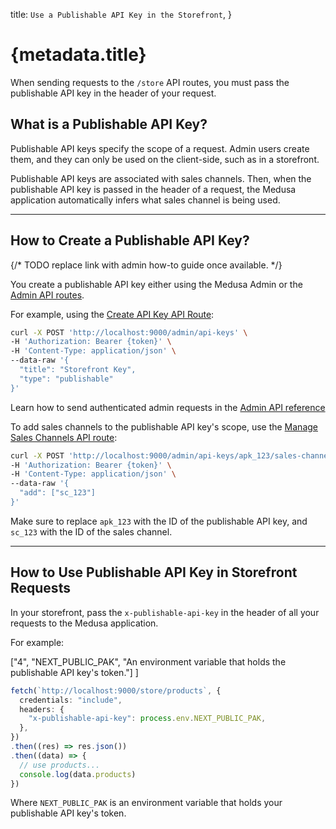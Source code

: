   title: `Use a Publishable API Key in the Storefront`,
}

# {metadata.title}

When sending requests to the `/store` API routes, you must pass the publishable API key in the header of your request.

## What is a Publishable API Key?

Publishable API keys specify the scope of a request. Admin users create them, and they can only be used on the client-side, such as in a storefront.

Publishable API keys are associated with sales channels. Then, when the publishable API key is passed in the header of a request, the Medusa application automatically infers what sales channel is being used.

---

## How to Create a Publishable API Key?

{/* TODO replace link with admin how-to guide once available. */}

You create a publishable API key either using the Medusa Admin or the [Admin API routes](!api!/admin#api-keys_postapikeys).

For example, using the [Create API Key API Route](!api!/admin#api-keys_postapikeys):

```bash
curl -X POST 'http://localhost:9000/admin/api-keys' \
-H 'Authorization: Bearer {token}' \
-H 'Content-Type: application/json' \
--data-raw '{
  "title": "Storefront Key",
  "type": "publishable"
}'
```

<Note title="Tip">

Learn how to send authenticated admin requests in the [Admin API reference](!api!/admin#authentication)

</Note>

To add sales channels to the publishable API key's scope, use the [Manage Sales Channels API route](!api!/admin#api-keys_postapikeysidsaleschannels):

```bash
curl -X POST 'http://localhost:9000/admin/api-keys/apk_123/sales-channels' \
-H 'Authorization: Bearer {token}' \
-H 'Content-Type: application/json' \
--data-raw '{
  "add": ["sc_123"]
}'
```

Make sure to replace `apk_123` with the ID of the publishable API key, and `sc_123` with the ID of the sales channel.

---

## How to Use Publishable API Key in Storefront Requests

In your storefront, pass the `x-publishable-api-key` in the header of all your requests to the Medusa application.

For example:

  ["4", "NEXT_PUBLIC_PAK", "An environment variable that holds the publishable API key's token."]
]

```ts
fetch(`http://localhost:9000/store/products`, {
  credentials: "include",
  headers: {
    "x-publishable-api-key": process.env.NEXT_PUBLIC_PAK,
  },
})
.then((res) => res.json())
.then((data) => {
  // use products...
  console.log(data.products)
})
```

Where `NEXT_PUBLIC_PAK` is an environment variable that holds your publishable API key's token.
